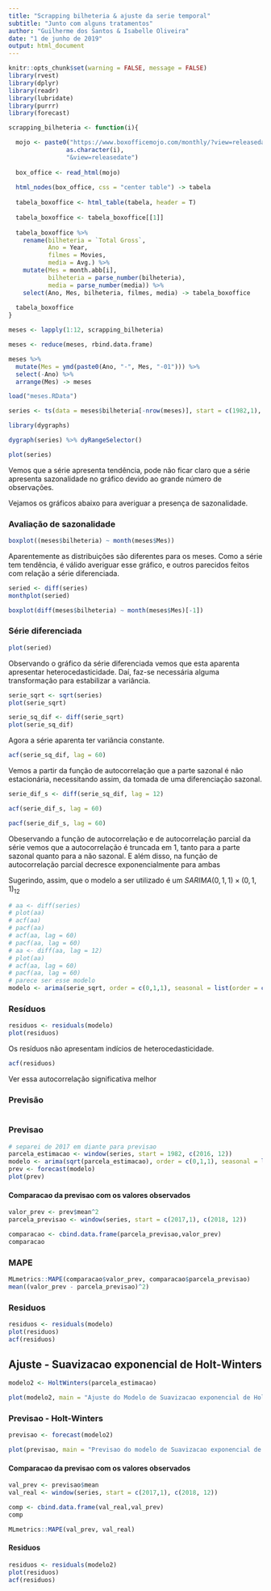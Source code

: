 ---
title: "Scrapping bilheteria & ajuste da serie temporal"
subtitle: "Junto com alguns tratamentos"
author: "Guilherme dos Santos & Isabelle Oliveira"
date: "1 de junho de 2019"
output: html_document
---

```{r setup, warning = FALSE, message = FALSE}

knitr::opts_chunk$set(warning = FALSE, message = FALSE)
library(rvest)
library(dplyr)
library(readr)
library(lubridate)
library(purrr)
library(forecast)
```


```{r funcao, eval = FALSE}
scrapping_bilheteria <- function(i){

  mojo <- paste0("https://www.boxofficemojo.com/monthly/?view=releasedate&chart=bymonth&month=",
                as.character(i),
                "&view=releasedate")
    
  box_office <- read_html(mojo)
  
  html_nodes(box_office, css = "center table") -> tabela
  
  tabela_boxoffice <- html_table(tabela, header = T)
  
  tabela_boxoffice <- tabela_boxoffice[[1]]
  
  tabela_boxoffice %>% 
    rename(bilheteria = `Total Gross`, 
           Ano = Year, 
           filmes = Movies, 
           media = Avg.) %>%
    mutate(Mes = month.abb[i], 
           bilheteria = parse_number(bilheteria), 
           media = parse_number(media)) %>%
    select(Ano, Mes, bilheteria, filmes, media) -> tabela_boxoffice
  
  tabela_boxoffice
}


```


```{r eval = FALSE}
meses <- lapply(1:12, scrapping_bilheteria)

meses <- reduce(meses, rbind.data.frame) 

meses %>% 
  mutate(Mes = ymd(paste0(Ano, "-", Mes, "-01"))) %>%
  select(-Ano) %>% 
  arrange(Mes) -> meses

```


```{r include = FALSE}
load("meses.RData")

series <- ts(data = meses$bilheteria[-nrow(meses)], start = c(1982,1), end = c(2019, 5), frequency = 12) #tirei junho que ainda não estava completo
```

```{r}
library(dygraphs)

dygraph(series) %>% dyRangeSelector()
```

```{r}

plot(series)
```
  
  Vemos que a série apresenta tendência, pode não ficar claro que a série apresenta sazonalidade no gráfico devido ao grande número de observações.
  
  Vejamos os gráficos abaixo para averiguar a presença de sazonalidade.

### Avaliação de sazonalidade
```{r}
boxplot((meses$bilheteria) ~ month(meses$Mes))
```
  
  Aparentemente as distribuições são diferentes para os meses. Como a série tem tendência, é válido averiguar esse gráfico, e outros parecidos feitos com relação a série diferenciada.

```{r}
seried <- diff(series)
monthplot(seried)
```
  
```{r}
boxplot(diff(meses$bilheteria) ~ month(meses$Mes)[-1])
```
  
### Série diferenciada
```{r}
plot(seried)
```
  
  Observando o gráfico da série diferenciada vemos que esta aparenta apresentar heterocedasticidade. Daí, faz-se necessária alguma transformação para estabilizar a variância.

```{r}
serie_sqrt <- sqrt(series)
plot(serie_sqrt)
```

```{r}
serie_sq_dif <- diff(serie_sqrt)
plot(serie_sq_dif)
```
  
  Agora a série aparenta ter variância constante.

```{r}
acf(serie_sq_dif, lag = 60)
```
    
  Vemos a partir da função de autocorrelação que a parte sazonal é não estacionária, necessitando assim, da tomada de uma diferenciação sazonal.
  
```{r}
serie_dif_s <- diff(serie_sq_dif, lag = 12)

acf(serie_dif_s, lag = 60)
```


```{r}
pacf(serie_dif_s, lag = 60)
```

  Obeservando a função de autocorrelação e de autocorrelação parcial da série vemos que a autocorrelação é truncada em 1, tanto para a parte sazonal quanto para a não sazonal. E além disso, na função de autocorrelação parcial decresce exponencialmente para ambas
  
  Sugerindo, assim, que o modelo a ser utilizado é um $SARIMA(0,1,1)\times(0,1,1)_{12}$
  
```{r }
# aa <- diff(series)
# plot(aa)
# acf(aa)
# pacf(aa)
# acf(aa, lag = 60)
# pacf(aa, lag = 60)
# aa <- diff(aa, lag = 12)
# plot(aa)
# acf(aa, lag = 60)
# pacf(aa, lag = 60)
# parece ser esse modelo
modelo <- arima(serie_sqrt, order = c(0,1,1), seasonal = list(order = c(0,1,1), period = 12))
```

### Resíduos
```{r}
residuos <- residuals(modelo)
plot(residuos)
```
  
  Os resíduos não apresentam indícios de heterocedasticidade.

```{r}
acf(residuos)
```
  
  Ver essa autocorrelação significativa melhor

### Previsão  
```{r}

```

### Previsao

```{r}
# separei de 2017 em diante para previsao
parcela_estimacao <- window(series, start = 1982, c(2016, 12))
modelo <- arima(sqrt(parcela_estimacao), order = c(0,1,1), seasonal = list(order = c(0,1,1), period = 12))
prev <- forecast(modelo)
plot(prev)
```

#### Comparacao da previsao com os valores observados

```{r}
valor_prev <- prev$mean^2
parcela_previsao <- window(series, start = c(2017,1), c(2018, 12))

comparacao <- cbind.data.frame(parcela_previsao,valor_prev)
comparacao
```


### MAPE
```{r}
MLmetrics::MAPE(comparacao$valor_prev, comparacao$parcela_previsao)
mean((valor_prev - parcela_previsao)^2)
```

### Residuos
```{r}
residuos <- residuals(modelo)
plot(residuos)
acf(residuos)
```

## Ajuste - Suavizacao exponencial de Holt-Winters 

```{r}
modelo2 <- HoltWinters(parcela_estimacao) 

plot(modelo2, main = "Ajuste do Modelo de Suavizacao exponencial de Holt-Winters")
```

### Previsao - Holt-Winters 

```{r}
previsao <- forecast(modelo2)

plot(previsao, main = "Previsao do modelo de Suavizacao exponencial de Holt-Winters")
```

#### Comparacao da previsao com os valores observados

```{r}
val_prev <- previsao$mean
val_real <- window(series, start = c(2017,1), c(2018, 12))

comp <- cbind.data.frame(val_real,val_prev)
comp
```
```{r}
MLmetrics::MAPE(val_prev, val_real)
```

#### Residuos

```{r}
residuos <- residuals(modelo2)
plot(residuos)
acf(residuos)
```



